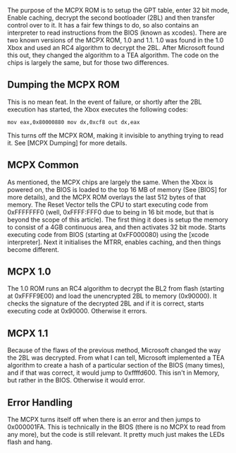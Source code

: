 The purpose of the MCPX ROM is to setup the GPT table, enter 32 bit mode, Enable caching, decrypt the second bootloader (2BL) and then transfer control over to it. It has a fair few things to do, so also contains an interpreter to read instructions from the BIOS (known as xcodes). There are two known versions of the MCPX ROM, 1.0 and 1.1. 1.0 was found in the 1.0 Xbox and used an RC4 algorithm to decrypt the 2BL. After Microsoft found this out, they changed the algorithm to a TEA algorithm. The code on the chips is largely the same, but for those two differences.

== Dumping the MCPX ROM ==

This is no mean feat. In the event of failure, or shortly after the 2BL execution has started, the Xbox executes the following codes:

<code>mov eax,0x80000880
mov dx,0xcf8
out dx,eax</code>

This turns off the MCPX ROM, making it invisible to anything trying to read it. See [MCPX Dumping] for more details.

== MCPX Common ==

As mentioned, the MCPX chips are largely the same. When the Xbox is powered on, the BIOS is loaded to the top 16 MB of memory (See [BIOS] for more details), and the MCPX ROM overlays the last 512 bytes of that memory. The Reset Vector tells the CPU to start executing code from 0xFFFFFFF0 (well, 0xFFFF:FFF0 due to being in 16 bit mode, but that is beyond the scope of this article). The first thing it does is setup the memory to consist of a 4GB continuous area, and then activates 32 bit mode. Starts executing code from BIOS (starting at 0xFF000080) using the [xcode interpreter]. Next it initialises the MTRR, enables caching, and then things become different.

== MCPX 1.0 ==

The 1.0 ROM runs an RC4 algorithm to decrypt the BL2 from flash (starting at 0xFFFF9E00) and load the unencrypted 2BL to memory (0x90000). It checks the signature of the decrypted 2BL and if it is correct, starts executing code at 0x90000. Otherwise it errors.

== MCPX 1.1 ==

Because of the flaws of the previous method, Microsoft changed the way the 2BL was decrypted. From what I can tell, Microsoft implemented a TEA algorithm to create a hash of a particular section of the BIOS (many times), and if that was correct, it would jump to 0xffffd600. This isn't in Memory, but rather in the BIOS. Otherwise it would error.

== Error Handling ==

The MCPX turns itself off when there is an error and then jumps to 0x000001FA. This is technically in the BIOS (there is no MCPX to read from any more), but the code is still relevant. It pretty much just makes the LEDs flash and hang.